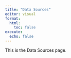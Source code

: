 ```yaml
---
title: "Data Sources"
editor: visual
format:
  html:
    toc: false
execute:
  echo: false
---
```


This is the Data Sources page.
